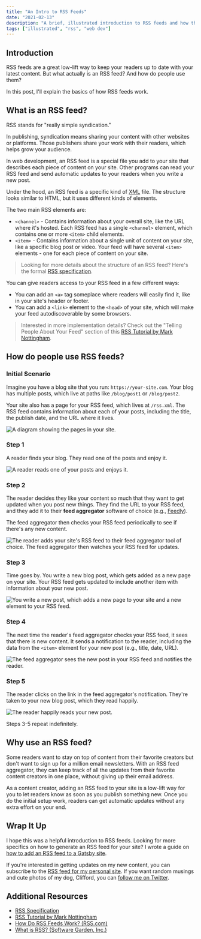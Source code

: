 ```yaml
---
title: "An Intro to RSS Feeds"
date: "2021-02-13"
description: "A brief, illustrated introduction to RSS feeds and how they work."
tags: ["illustrated", "rss", "web dev"]
---
```


## Introduction

RSS feeds are a great low-lift way to keep your readers up to date with your latest content. But what actually is an RSS feed? And how do people use them?

In this post, I'll explain the basics of how RSS feeds work.
## What is an RSS feed?

RSS stands for "really simple syndication."

In publishing, syndication means sharing your content with other websites or platforms. Those publishers share your work with their readers, which helps grow your audience.

In web development, an RSS feed is a special file you add to your site that describes each piece of content on your site. Other programs can read your RSS feed and send automatic updates to your readers when you write a new post.

Under the hood, an RSS feed is a specific kind of [XML](https://developer.mozilla.org/en-US/docs/Web/XML/XML_introduction) file. The structure looks similar to HTML, but it uses different kinds of elements.

The two main RSS elements are:

* `<channel>` - Contains information about your overall site, like the URL where it's hosted. Each RSS feed has a single `<channel>` element, which contains one or more `<item>` child elements.
* `<item>` - Contains information about a single unit of content on your site, like a specific blog post or video. Your feed will have several `<item>` elements - one for each piece of content on your site.

> Looking for more details about the structure of an RSS feed? Here's the formal [RSS specification](https://www.rssboard.org/rss-specification).

You can give readers access to your RSS feed in a few different ways:

* You can add an `<a>` tag someplace where readers will easily find it, like in your site's header or footer.
* You can add a `<link>` element to the `<head>` of your site, which will make your feed autodiscoverable by some browsers.

> Interested in more implementation details? Check out the "Telling People About Your Feed" section of this [RSS Tutorial by Mark Nottingham](https://www.mnot.net/rss/tutorial/).

## How do people use RSS feeds?

### Initial Scenario

Imagine you have a blog site that you run: `https://your-site.com`. Your blog has multiple posts, which live at paths like `/blog/post1` or `/blog/post2`.

Your site also has a page for your RSS feed, which lives at `/rss.xml`. The RSS feed contains information about each of your posts, including the title, the publish date, and the URL where it lives.

![A diagram showing the pages in your site.](./step-0.png)

### Step 1

A reader finds your blog. They read one of the posts and enjoy it.

![A reader reads one of your posts and enjoys it.](./step-1.png)

### Step 2

The reader decides they like your content so much that they want to get updated when you post new things. They find the URL to your RSS feed, and they add it to their **feed aggregator** software of choice (e.g., [Feedly](https://feedly.com/)).

The feed aggregator then checks your RSS feed periodically to see if there's any new content.

![The reader adds your site's RSS feed to their feed aggregator tool of choice. The feed aggregator then watches your RSS feed for updates.](./step-2.png)

### Step 3

Time goes by. You write a new blog post, which gets added as a new page on your site. Your RSS feed gets updated to include another item with information about your new post.

![You write a new post, which adds a new page to your site and a new <item> element to your RSS feed.](./step-3.png)

### Step 4

The next time the reader's feed aggregator checks your RSS feed, it sees that there is new content. It sends a notification to the reader, including the data from the `<item>` element for your new post (e.g., title, date, URL).

![The feed aggregator sees the new post in your RSS feed and notifies the reader.](./step-4.png)

### Step 5

The reader clicks on the link in the feed aggregator's notification. They're taken to your new blog post, which they read happily.

![The reader happily reads your new post.](./step-5.png)

Steps 3-5 repeat indefinitely.

## Why use an RSS feed?

Some readers want to stay on top of content from their favorite creators but don't want to sign up for a million email newsletters. With an RSS feed aggregator, they can keep track of all the updates from their favorite content creators in one place, without giving up their email address.

As a content creator, adding an RSS feed to your site is a low-lift way for you to let readers know as soon as you publish something new. Once you do the initial setup work, readers can get automatic updates without any extra effort on your end.

## Wrap It Up

I hope this was a helpful introduction to RSS feeds. Looking for more specifics on how to generate an RSS feed for your site? I wrote a guide on [how to add an RSS feed to a Gatsby site](/blog/gatsby-rss-feed).

If you're interested in getting updates on my new content, you can subscribe to the [RSS feed for my personal site](/rss.xml). If you want random musings and cute photos of my dog, Clifford, you can [follow me on Twitter](https://twitter.com/meganesulli).

## Additional Resources

* [RSS Specification](https://www.rssboard.org/rss-specification)
* [RSS Tutorial by Mark Nottingham](https://www.mnot.net/rss/tutorial/)
* [How Do RSS Feeds Work? (RSS.com)](https://rss.com/blog/how-do-rss-feeds-work/)
* [What is RSS? (Software Garden, Inc.)](https://rss.softwaregarden.com/aboutrss.html)